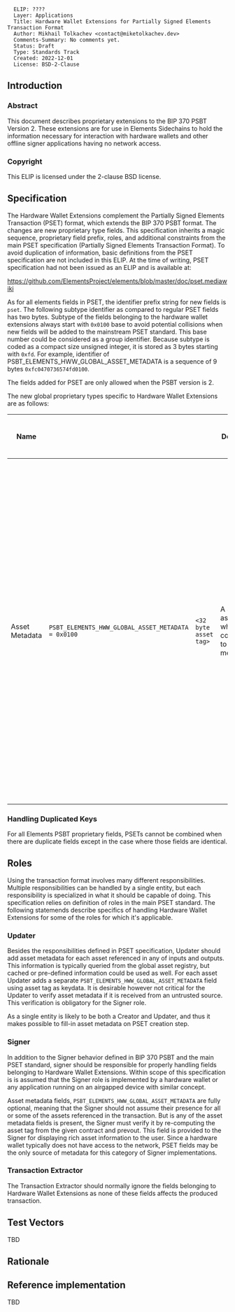 <pre>
  ELIP: ????
  Layer: Applications
  Title: Hardware Wallet Extensions for Partially Signed Elements Transaction Format
  Author: Mikhail Tolkachev <contact@miketolkachev.dev>
  Comments-Summary: No comments yet.
  Status: Draft
  Type: Standards Track
  Created: 2022-12-01
  License: BSD-2-Clause
</pre>

==Introduction==

===Abstract===

This document describes proprietary extensions to the BIP 370 PSBT Version 2.
These extensions are for use in Elements Sidechains to hold the information necessary for interaction with hardware wallets and other offline signer applications having no network access.

===Copyright===

This ELIP is licensed under the 2-clause BSD license.

==Specification==

The Hardware Wallet Extensions complement the Partially Signed Elements Transaction (PSET) format, which extends the BIP 370 PSBT format. The changes are new proprietary type fields. This specification inherits a magic sequence, proprietary field prefix, roles, and additional constraints from the main PSET specification (Partially Signed Elements Transaction Format). To avoid duplication of information, basic definitions from the PSET specification are not included in this ELIP. At the time of writing, PSET specification had not been issued as an ELIP and is available at:

https://github.com/ElementsProject/elements/blob/master/doc/pset.mediawiki

As for all elements fields in PSET, the identifier prefix string for new fields is <tt>pset</tt>. The following subtype identifier as compared to regular PSET fields has two bytes. Subtype of the fields belonging to the hardware wallet extensions always start with <tt>0x0100</tt> base to avoid potential collisions when new fields will be added to the mainstream PSET standard. This base number could be considered as a group identifier. Because subtype is coded as a compact size unsigned integer, it is stored as 3 bytes starting with <tt>0xfd</tt>. For example, identifier of PSBT_ELEMENTS_HWW_GLOBAL_ASSET_METADATA is a sequence of 9 bytes <tt>0xfc0470736574fd0100</tt>.

The fields added for PSET are only allowed when the PSBT version is 2.

The new global proprietary types specific to Hardware Wallet Extensions are as follows:

{|
! Name
! <tt><keytype></tt>
! <tt><keydata></tt>
! <tt><keydata></tt> Description
! <tt><valuedata></tt>
! <tt><valuedata></tt> Description
! Versions Requiring Inclusion
! Versions Requiring Exclusion
! Versions Allowing Inclusion
|-
| Asset Metadata
| <tt>PSBT_ELEMENTS_HWW_GLOBAL_ASSET_METADATA = 0x0100</tt>
| <tt><32 byte asset tag></tt>
| A 32 byte asset tag which corresponds to this metadata.
| <tt><compact size uint contractLen><contract><32-byte prevoutTxid><32-bit little endian uint prevoutIndex></tt>
| The asset metadata including contract and issuance prevout. The parameter <tt>contract</tt> is a JSON document, canonicalized to have its keys sorted lexographically. It is preceded by <tt>contractLen</tt> containing size of the contract in bytes as a compact size unsigned integer. Issuance prevout has two parts: a 32-byte <tt>prevoutTxid</tt> (transaction hash) and a 32-bit little endian unsigned integer <tt>prevoutIndex</tt> (zero-based index of the transaction output).
|
| 0
| 2
|}

===Handling Duplicated Keys===

For all Elements PSBT proprietary fields, PSETs cannot be combined when there are duplicate fields except in the case where those fields are identical.

==Roles==

Using the transaction format involves many different responsibilities. Multiple responsibilities can be handled by a single entity, but each responsibility is specialized in what it should be capable of doing.
This specification relies on definition of roles in the main PSET standard. The following statemends describe specifics of handling Hardware Wallet Extensions for some of the roles for which it's applicable.

===Updater===

Besides the responsibilities defined in PSET specification, Updater should add asset metadata for each asset referenced in any of inputs and outputs. This information is typically queried from the global asset registry, but cached or pre-defined information could be used as well. For each asset Updater adds a separate <tt>PSBT_ELEMENTS_HWW_GLOBAL_ASSET_METADATA</tt> field using asset tag as keydata. It is desirable however not critical for the Updater to verify asset metadata if it is received from an untrusted source. This verification is obligatory for the Signer role.

As a single entity is likely to be both a Creator and Updater, and thus it makes possible to fill-in asset metadata on PSET creation step.

===Signer===

In addition to the Signer behavior defined in BIP 370 PSBT and the main PSET standard, signer should be responsible for properly handling fields belonging to Hardware Wallet Extensions. Within scope of this specification is is assumed that the Signer role is implemented by a hardware wallet or any application running on an airgapped device with similar concept.

Asset metadata fields, <tt>PSBT_ELEMENTS_HWW_GLOBAL_ASSET_METADATA</tt> are fully optional, meaning that the Signer should not assume their presence for all or some of the assets referenced in the transaction. But is any of the asset metadata fields is present, the Signer must verify it by re-computing the asset tag from the given contract and prevout. This field is provided to the Signer for displaying rich asset information to the user. Since a hardware wallet typically does not have access to the network, PSET fields may be the only source of metadata for this category of Signer implementations.

===Transaction Extractor===

The Transaction Extractor should normally ignore the fields belonging to Hardware Wallet Extensions as none of these fields affects the produced transaction.

==Test Vectors==

TBD

==Rationale==

<references/>

==Reference implementation==

TBD
